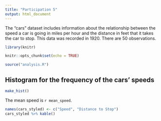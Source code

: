 ```yaml
---
title: "Participation 5"
output: html_document
---
```


The "cars" dataset includes information about the relationship between the 
speed a car is going in miles per hour and the distance in feet that it takes
the car to stop. This data was recorded in 1920. There are 50 observations.

```r
library(knitr)
```

```r
knitr::opts_chunk$set(echo = TRUE)
```

```r
source("analysis.R")
```

## Histogram for the frequency of the cars' speeds

```r
make_hist()
```


The mean speed is `r mean_speed`. 

```r
names(cars_styled) <- c("Speed", "Distance to Stop")
cars_styled %>% kable()
```
